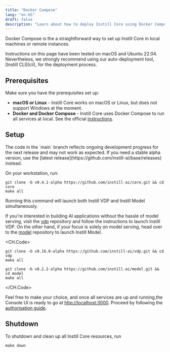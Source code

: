 ```yaml
---
title: "Docker Compose"
lang: "en-US"
draft: false
description: "Learn about how to deploy Instill Core using Docker Compose"
---
```


Docker Compose is the a straightforward way to set up Instill Core in local machines or remote instances.

<InfoBlock type="info" title="info">
  Instructions on this page have been tested on macOS and Ubuntu 22.04.
  Nevertheless, we strongly recommend using our auto-deployment tool, [Instill
  CLI](cli), for the deployment process.
</InfoBlock>

## Prerequisites

Make sure you have the prerequisites set up:

- **macOS or Linux** - Instill Core works on macOS or Linux, but does not support Windows at the moment.
- **Docker and Docker Compose** - Instill Core uses Docker Compose to run all services at local. See the official [instructions](https://docs.docker.com/compose/install).

## Setup

<InfoBlock type="warning" title="WARNING">
  The code in the `main` branch reflects ongoing development progress for the
  next release and may not work as expected. If you need a stable alpha version,
  use the [latest release](https://github.com/instill-ai/base/releases) instead.
</InfoBlock>

On your workstation, run:

```shellscript
git clone -b v0.4.1-alpha https://github.com/instill-ai/core.git && cd core
make all
```

Running this command will launch both Instill VDP and Instill Model simultaneously.

If you're interested in building AI applications without the hassle of model serving, visit the [vdp](https://github.com/instill-ai/vdp) repository and follow the instructions to launch Instill VDP.
On the other hand, if your focus is solely on model serving, head over to the [model](https://github.com/instill-ai/model) repository to launch Instill Model.

<CH.Code>
```shellscript Launch-VDP
git clone -b v0.16.0-alpha https://github.com/instill-ai/vdp.git && cd vdp
make all
```

```shellscript Launch-Model
git clone -b v0.2.2-alpha https://github.com/instill-ai/model.git && cd model
make all
```

</CH.Code>

Feel free to make your choice, and once all services are up and running,the Console UI is ready to go at [http://localhost:3000](http://localhost:3000).
Proceed by following the [authorisation guide](../authorisation).

## Shutdown

To shutdown and clean up all Instill Core resources, run

```shellscript
make down
```
